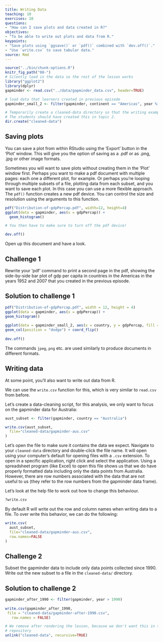 ```yaml
---
title: Writing Data
teaching: 10
exercises: 10
questions:
- "How can I save plots and data created in R?"
objectives:
- "To be able to write out plots and data from R."
keypoints:
- "Save plots using `ggsave()` or `pdf()` combined with `dev.off()`."
- "Use `write.csv` to save tabular data."
source: Rmd
---
```


```r
source("../bin/chunk-options.R")
knitr_fig_path("08-")
# Silently load in the data so the rest of the lesson works
library("ggplot2")
library(dplyr)
gapminder <- read.csv("../data/gapminder_data.csv", header=TRUE)

# load data that learners created in previous episode
gapminder_small_2 <- filter(gapminder, continent == "Americas", year %in% c(1952, 2007))

# Temporarily create a cleaned-data directory so that the writing examples work
# The students should have created this in topic 2.
dir.create("cleaned-data")
```


## Saving plots

You can save a plot from within RStudio using the 'Export' button
in the 'Plot' window. This will give you the option of saving as a
.pdf or as .png, .jpg or other image formats.

Sometimes you will want to save plots without creating them in the
'Plot' window first. Perhaps you want to make a pdf document with
multiple pages: each one a different plot, for example. Or perhaps
you're looping through multiple subsets of a file, plotting data from
each subset, and you want to save each plot. 
In this case you can use a more flexible approach. The
`pdf()` function creates a new pdf device. You can control the size and resolution
using the arguments to this function.

```r
pdf("Distribution-of-gdpPercap.pdf", width=12, height=4)
ggplot(data = gapminder, aes(x = gdpPercap)) +   
  geom_histogram()

# You then have to make sure to turn off the pdf device!

dev.off()
```

Open up this document and have a look.

## Challenge 1

Rewrite your 'pdf' command to print a second
page in the pdf, showing the side-by-side bar
plot of gdp per capita in countries in the Americas
in the years 1952 and 2007 that you created in the 
previous episode. 

## Solution to challenge 1

```r
pdf("Distribution-of-gdpPercap.pdf", width = 12, height = 4)
ggplot(data = gapminder, aes(x = gdpPercap)) + 
geom_histogram()
 
ggplot(data = gapminder_small_2, aes(x = country, y = gdpPercap, fill = as.factor(year))) +
geom_col(position = "dodge") + coord_flip()
 
dev.off()
```



The commands `jpeg`, `png` etc. are used similarly to produce
documents in different formats.

## Writing data

At some point, you'll also want to write out data from R.

We can use the `write.csv` function for this, which is
very similar to `read.csv` from before.

Let's create a data-cleaning script, for this analysis, we
only want to focus on the gapminder data for Australia:

```r
aust_subset <- filter(gapminder, country == "Australia")

write.csv(aust_subset,
  file="cleaned-data/gapminder-aus.csv"
)
```

Let's open the file to make sure it contains the data we expect. Navigate to your
`cleaned-data` directory and double-click the file name. It will open using your
computer's default for opening files with a `.csv` extension. To open in a specific
application, right click and select the application. Using a spreadsheet program
(like Excel) to open this file shows us that we do have properly formatted data
including only the data points from Australia. However, there are row numbers 
associated with the data that are not useful to us (they refer to the row numbers
from the gapminder data frame).

Let's look at the help file to work out how to change this
behaviour.

```r
?write.csv
```

By default R will write out the row and
column names when writing data to a file.
To over write this behavior, we can do the following:

```r
write.csv(
  aust_subset,
  file="cleaned-data/gapminder-aus.csv",
  row.names=FALSE
)
```

## Challenge 2

Subset the gapminder
data to include only data points collected since 1990. Write out the new subset to a file
in the `cleaned-data/` directory.

## Solution to challenge 2

```r

gapminder_after_1990 <- filter(gapminder, year > 1990)
 
write.csv(gapminder_after_1990,
 file = "cleaned-data/gapminder-after-1990.csv",
   row.names = FALSE)
```


```r
# We remove after rendering the lesson, because we don't want this in the lesson
# repository
unlink("cleaned-data", recursive=TRUE)
```
